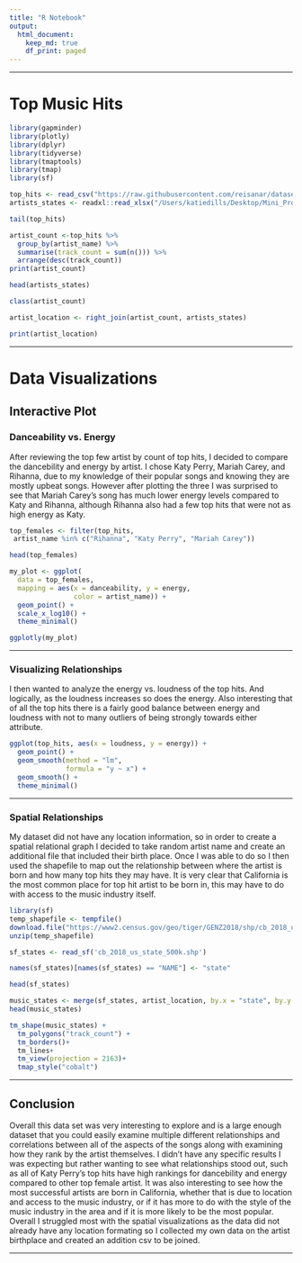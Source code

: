 ```yaml
---
title: "R Notebook"
output:
  html_document:
    keep_md: true
    df_print: paged
---
```


***

# Top Music Hits

```r
library(gapminder)
library(plotly)
library(dplyr)
library(tidyverse)
library(tmaptools)
library(tmap)
library(sf)

top_hits <- read_csv("https://raw.githubusercontent.com/reisanar/datasets/master/all_billboard_summer_hits.csv")
artists_states <- readxl::read_xlsx("/Users/katiedills/Desktop/Mini_Project2/data/artists_states.xlsx") 

```

```r
tail(top_hits)
```

```r
artist_count <-top_hits %>% 
  group_by(artist_name) %>% 
  summarise(track_count = sum(n())) %>% 
  arrange(desc(track_count))
print(artist_count)
```

```r
head(artists_states)
```
```r
class(artist_count)
```


```r
artist_location <- right_join(artist_count, artists_states)

print(artist_location)
```


***

# Data Visualizations

## Interactive Plot
### Danceability vs. Energy

After reviewing the top few artist by count of top hits, I decided to compare the dancebility and energy by artist. I chose Katy Perry, Mariah Carey, and Rihanna, due to my knowledge of their popular songs and knowing they are mostly upbeat songs. However after plotting the three I was surprised to see that Mariah Carey's song has much lower energy levels compared to Katy and Rihanna, although Rihanna also had a few top hits that were not as high energy as Katy.

```r
top_females <- filter(top_hits,
 artist_name %in% c("Rihanna", "Katy Perry", "Mariah Carey"))

head(top_females)
```

```r
my_plot <- ggplot(
  data = top_females,
  mapping = aes(x = danceability, y = energy, 
                color = artist_name)) +
  geom_point() +
  scale_x_log10() +
  theme_minimal()

ggplotly(my_plot)
```

***

### Visualizing Relationships


I then wanted to analyze the energy vs. loudness of the top hits. And logically, as the loudness increases so does the energy. Also interesting that of all the top hits there is a fairly good balance between energy and loudness with not to many outliers of being strongly towards either attribute.

```r
ggplot(top_hits, aes(x = loudness, y = energy)) +
  geom_point() +
  geom_smooth(method = "lm", 
              formula = "y ~ x") + 
  geom_smooth() +
  theme_minimal()
```
***

### Spatial Relationships

My dataset did not have any location information, so in order to create a spatial relational graph I decided to take random artist name and create an additional file that included their birth place. Once I was able to do so I then used the shapefile to map out the relationship between where the artist is born and how many top hits they may have. It is very clear that California is the most common place for top hit artist to be born in, this may have to do with access to the music industry itself.

```r
library(sf)
temp_shapefile <- tempfile()
download.file("https://www2.census.gov/geo/tiger/GENZ2018/shp/cb_2018_us_state_500k.zip", temp_shapefile)
unzip(temp_shapefile)

sf_states <- read_sf('cb_2018_us_state_500k.shp')
```

```r
names(sf_states)[names(sf_states) == "NAME"] <- "state"
```



```r
head(sf_states)
```


```r
music_states <- merge(sf_states, artist_location, by.x = "state", by.y = "state")
head(music_states)
```



```r
tm_shape(music_states) +
  tm_polygons("track_count") +
  tm_borders()+
  tm_lines+
  tm_view(projection = 2163)+
  tmap_style("cobalt")
```

***

## Conclusion

Overall this data set was very interesting to explore and is a large enough dataset that you could easily examine multiple different relationships and correlations between all of the aspects of the songs along with examining how they rank by the artist themselves. I didn't have any specific results I was expecting but rather wanting to see what relationships stood out, such as all of Katy Perry's top hits have high rankings for dancebility and energy compared to other top female artist. It was also interesting to see how the most successful artists are born in California, whether that is due to location and access to the music industry, or if it has more to do with the style of the music industry in the area and if it is more likely to be the most popular. Overall I struggled most with the spatial visualizations as the data did not already have any location formating so I collected my own data on the artist birthplace and created an addition csv to be joined.

***

